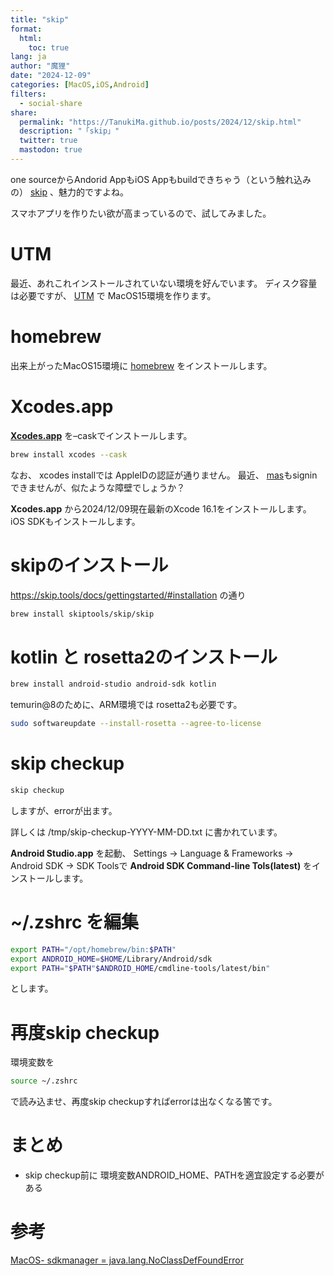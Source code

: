 ```yaml
---
title: "skip"
format:
  html:
    toc: true
lang: ja
author: "魔狸"
date: "2024-12-09"
categories: [MacOS,iOS,Android]
filters:
  - social-share
share:
  permalink: "https://TanukiMa.github.io/posts/2024/12/skip.html"
  description: "「skip」"
  twitter: true
  mastodon: true
---
```

one sourceからAndorid AppもiOS Appもbuildできちゃう（という触れ込みの）
[skip](https://skip.tools/)
、魅力的ですよね。

スマホアプリを作りたい欲が高まっているので、試してみました。

# UTM
最近、あれこれインストールされていない環境を好んでいます。
ディスク容量は必要ですが、
[UTM](https://mac.getutm.app/)
で MacOS15環境を作ります。

# homebrew
出来上がったMacOS15環境に
[homebrew](https://brew.sh/)
をインストールします。

# Xcodes.app

**[Xcodes.app](https://www.xcodes.app/)**
を--caskでインストールします。
```bash
brew install xcodes --cask
```
なお、
xcodes installでは AppleIDの認証が通りません。
最近、
[mas](https://github.com/mas-cli/)もsigninできませんが、似たような障壁でしょうか？

**Xcodes.app**
から2024/12/09現在最新のXcode 16.1をインストールします。iOS SDKもインストールします。

# skipのインストール

[https://skip.tools/docs/gettingstarted/#installation](https://skip.tools/docs/gettingstarted/#installation) の通り
```bash
brew install skiptools/skip/skip
```

# kotlin と rosetta2のインストール
```bash
brew install android-studio android-sdk kotlin
```

temurin@8のために、ARM環境では rosetta2も必要です。

```bash
sudo softwareupdate --install-rosetta --agree-to-license
```

# skip checkup
```bash
skip checkup
```
しますが、errorが出ます。

詳しくは /tmp/skip-checkup-YYYY-MM-DD.txt に書かれています。

**Android Studio.app** を起動、
Settings -> Language & Frameworks -> Android SDK -> SDK Toolsで
**Android SDK Command-line Tols(latest)**
をインストールします。

# ~/.zshrc を編集
```bash
export PATH="/opt/homebrew/bin:$PATH"
export ANDROID_HOME=$HOME/Library/Android/sdk
export PATH="$PATH"$ANDROID_HOME/cmdline-tools/latest/bin"
```
とします。

# 再度skip checkup
環境変数を
```bash
source ~/.zshrc
```
で読み込ませ、再度skip checkupすればerrorは出なくなる筈です。

# まとめ

* skip checkup前に 環境変数ANDROID_HOME、PATHを適宜設定する必要がある

# 参考
[MacOS- sdkmanager = java.lang.NoClassDefFoundError](https://www.reddit.com/r/androiddev/comments/snn2be/macos_sdkmanager_javalangnoclassdeffounderror/?rdt=44091)
